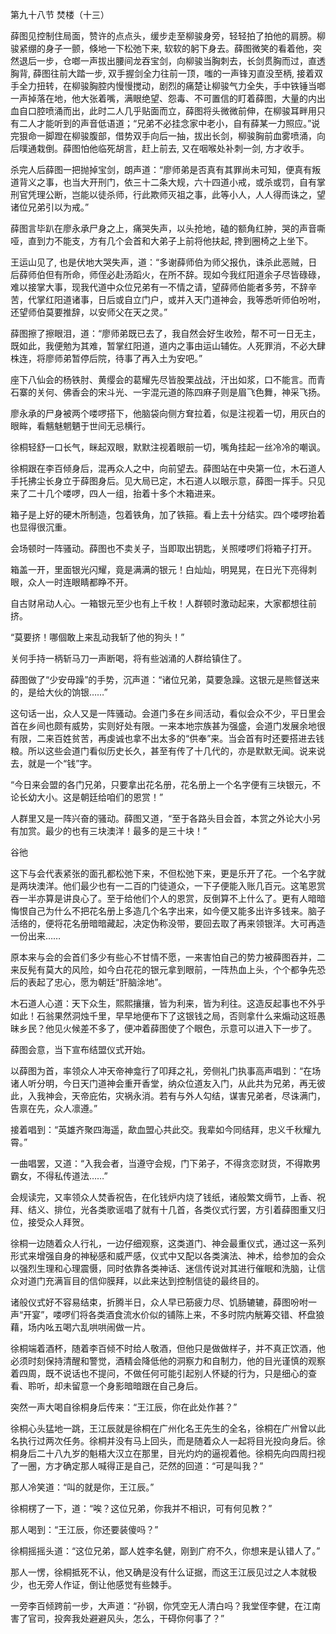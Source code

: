 

第九十八节 焚楼（十三）

薛图见控制住局面，赞许的点点头，缓步走至柳骏身旁，轻轻拍了拍他的肩膀。柳骏紧绷的身子一颤，倏地一下松弛下来, 软软的躬下身去。薛图微笑的看着他，突然退后一步，仓啷一声拔出腰间龙吞宝剑，向柳骏当胸刺去，长剑贯胸而过，直透胸背, 薛图往前大踏一步, 双手握剑全力往前一顶，嗤的一声锋刃直没至柄, 接着双手全力扭转，在柳骏胸腔内慢慢搅动，剧烈的痛楚让柳骏气力全失，手中铁锤当啷一声掉落在地，他大张着嘴，满眼绝望、怨毒、不可置信的盯着薛图，大量的内出血自口腔喷涌而出，此时二人几乎贴面而立，薛图将头微微前伸，在柳骏耳畔用只有二人才能听到的声音低语道；“兄弟不必挂念家中老小，自有薛某一力照应。”说完狠命一脚蹬在柳骏腹部，借势双手向后一抽，拔出长剑，柳骏胸前血雾喷涌，向后噗通栽倒。薛图怕他临死胡言，赶上前去, 又在咽喉处补刺一剑, 方才收手。

杀完人后薛图一把抛掉宝剑，朗声道：“廖师弟是否真有其罪尚未可知，便真有叛道背义之事，也当大开刑门，依三十二条大规，六十四道小戒，或杀或罚，自有掌刑官凭理公断，岂能以徒杀师，行此欺师灭祖之事，此等小人，人人得而诛之，望诸位兄弟引以为戒。”

薛图言毕趴在廖永承尸身之上，痛哭失声，以头抢地，磕的额角红肿，哭的声音嘶哑，直到力不能支，方有几个会首和大弟子上前将他扶起, 搀到圈椅之上坐下。

王运山见了, 也是伏地大哭失声，道：“多谢薛师伯为师父报仇，诛杀此恶贼，日后薛师伯但有所命，师侄必赴汤蹈火，在所不辞。现如今我红阳道余子尽皆碌碌，难以接掌大事，现我代道中众位兄弟有一不情之请，望薛师伯能者多劳，不辞辛苦，代掌红阳道诸事，日后或自立门户，或并入天门道神会，我等悉听师伯吩咐，还望师伯莫要推辞，以安师父在天之灵。”

薛图擦了擦眼泪，道：“廖师弟既已去了，我自然会好生收殓，帮不可一日无主，既如此，我便勉为其难，暂掌红阳道，道内之事由运山辅佐。人死罪消，不必大肆株连，将廖师弟暂停后院，待事了再入土为安吧。”

座下八仙会的杨铁肘、黄缨会的葛耀先尽皆股栗战战，汗出如浆，口不能言。而青石寨的关何、佛香会的宋斗光、一宇混元道的陈四麻子则是眉飞色舞，神采飞扬。

廖永承的尸身被两个喽啰搭下，他脑袋向侧方耷拉着，似是注视着一切，用灰白的眼眸，看魑魅魍魉于世间无忌横行。

徐桐轻舒一口长气，眯起双眼，默默注视着眼前一切，嘴角挂起一丝冷冷的嘲讽。

徐桐跟在李百倾身后，混再众人之中，向前望去。薛图站在中央第一位，木石道人手托拂尘长身立于薛图身后。见大局已定，木石道人以眼示意，薛图一挥手。只见来了二十几个喽啰，四人一组，抬着十多个木箱进来。

箱子是上好的硬木所制造，包着铁角，加了铁箍。看上去十分结实。四个喽啰抬着也显得很沉重。

会场顿时一阵骚动。薛图也不卖关子，当即取出钥匙，关照喽啰们将箱子打开。

箱盖一开，里面银光闪耀，竟是满满的银元！白灿灿，明晃晃，在日光下亮得刺眼，众人一时连眼睛都睁不开。

自古财帛动人心。一箱银元至少也有上千枚！人群顿时激动起来，大家都想往前挤。

“莫要挤！哪個敢上来乱动我斩了他的狗头！”

关何手持一柄斩马刀一声断喝，将有些汹涌的人群给镇住了。

薛图做了“少安毋躁”的手势，沉声道：“诸位兄弟，莫要急躁。这银元是熊督送来的，是给大伙的饷银……”

这句话一出，众人又是一阵骚动。会道门多在乡间活动，看似会众不少，平日里会首在乡间也颇有威势，实则好处有限。一来本地宗族甚为强盛，会道门发展余地很有限，二来百姓贫苦，再虔诚也拿不出太多的“供奉”来。当会首有时还要搭进去钱粮。所以这些会道门看似历史长久，甚至有传了十几代的，亦是默默无闻。说来说去，就是一个“钱”字。

“今日来会盟的各门兄弟，只要拿出花名册，花名册上一个名字便有三块银元，不论长幼大小。这是朝廷给咱们的恩赏！”

人群里又是一阵兴奋的骚动。薛图又道，“至于各路头目会首，本赏之外论大小另有加赏。最少的也有三块澳洋！最多的是三十块！”

谷彵

这下与会代表紧张的面孔都松弛下来，不但松弛下来，更是乐开了花。一个名字就是两块澳洋。他们最少也有一二百的门徒道众，一下子便能入账几百元。这笔恩赏吞一半亦算是讲良心了。至于给他们个人的恩赏，反倒算不上什么了。更有人暗暗悔恨自己为什么不把花名册上多造几个名字出来，如今便又能多出许多钱来。脑子活络的，便将花名册暗暗藏起，决定伪称没带，要回去取了再来领银洋。大可再造一份出来……

原本来与会的会首们多少有些心不甘情不愿，一来害怕自己的势力被薛图吞并，二来反髡有莫大的风险，如今白花花的银元拿到眼前，一阵热血上头，个个都争先恐后的表起了忠心，愿为朝廷“肝脑涂地”。

木石道人心道：天下众生，熙熙攘攘，皆为利来，皆为利往。这造反起事也不外乎如此！石翁果然洞烛千里，早早地便布下了这银钱之局，否则拿什么来煽动这班愚昧乡民？他见火候差不多了，便冲着薛图使了个眼色，示意可以进入下一步了。

薛图会意，当下宣布结盟仪式开始。

以薛图为首，率领众人冲天帝神龛行了叩拜之礼，旁侧礼门执事高声唱到：“在场诸人听分明，今日天门道神会重开香堂，纳众位道友入门，从此共为兄弟，再无彼此，入我神会，天帝庇佑，灾祸永消。若有与外人勾结，谋害兄弟者，尽诛满门，告禀在先，众人凛遵。”

接着唱到：“英雄齐聚四海遥，歃血盟心共此交。我辈如今同结拜，忠义千秋耀九霄。”

一曲唱罢，又道：“入我会者，当遵守会规，门下弟子，不得贪恋财货，不得欺男霸女，不得私传道法……”

会规读完，又率领众人焚香祝告，在化钱炉内烧了钱纸，诸般繁文缛节，上香、祝拜、结义、排位，光各类歌谣唱了就有十几首，各类仪式行罢，方引着薛图重又归位，接受众人拜贺。

徐桐一边随着众人行礼，一边仔细观察，这类道门、神会最重仪式，通过这一系列形式来增强自身的神秘感和威严感，仪式中又配以各类演法、神术，给参加的会众以强烈生理和心理震慑，同时依靠各类神话、迷信传说对其进行催眠和洗脑，让信众对道门充满盲目的信仰膜拜，以此来达到控制信徒的最终目的。

诸般仪式好不容易结束，折腾半日，众人早已筋疲力尽、饥肠辘辘，薛图吩咐一声“开宴”，喽啰们将各类酒食流水价似的铺陈上来，不多时院内觥筹交错、杯盘狼藉，场内吆五喝六乱哄哄闹做一片。

徐桐端着酒杯，随着李百倾不时给人敬酒，但他只是做做样子，并不真正饮酒，他必须时刻保持清醒和警觉，酒精会降低他的洞察力和自制力，他的目光谨慎的观察着四周，既不说话也不提问，不做任何可能引起别人怀疑的行为，只是细心的查看、聆听，却未留意一个身影暗暗跟在自己身后。

突然一声大喝自徐桐身后传来：“王江辰，你在此处作甚？”

徐桐心头猛地一跳，王江辰就是徐桐在广州化名王先生的全名，徐桐在广州曾以此名执行过两次任务。徐桐并没有马上回头，而是随着众人一起将目光投向身后。徐桐身后二十八九岁的魁梧大汉立在那里，目光灼灼的逼视着他。徐桐先向四周扫视了一圈，方才确定那人喊得正是自己，茫然的回道：“可是叫我？”

那人冷笑道：“叫的就是你，王江辰。”

徐桐楞了一下，道：“唉？这位兄弟，你我并不相识，可有何见教？”

那人喝到：“王江辰，你还要装傻吗？”

徐桐摇摇头道：“这位兄弟，鄙人姓李名健，刚到广府不久，你想来是认错人了。”

那人一愣，徐桐抵死不认，他又确是没有什么证据，而这王江辰见过之人本就极少，也无旁人作证，倒让他感觉有些棘手。

一旁李百倾跨前一步，大声道：“孙钢，你凭空无人清白吗？我堂侄李健，在江南害了官司，投奔我处避避风头，怎么，干碍你何事了？”

